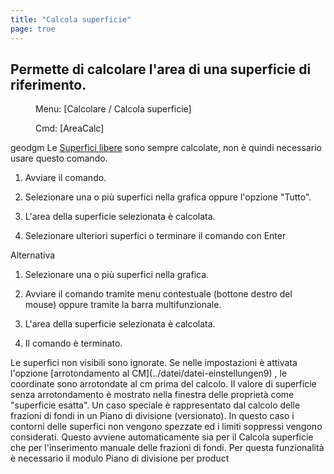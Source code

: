 ```yaml
---
title: "Calcola superficie"
page: true
---
```

## Permette di calcolare l&#39;area di una superficie di riferimento.
 <Menu> Menu: [Calcolare / Calcola superficie] </Menu> 
 <Menu> Cmd: [AreaCalc] </Menu> 

 <Placeholder>geodgm</Placeholder> 
<Success>
Le [Superfici libere](../objektklassen/flaeche)
 sono sempre calcolate, non &#232; quindi necessario usare questo comando.
</Success>


1. Avviare il comando.

2. Selezionare una o pi&#249; superfici nella grafica oppure l&#39;opzione &quot;Tutto&quot;.

3. L&#39;area della superficie selezionata &#232; calcolata.

4. Selezionare ulteriori superfici o terminare il comando con <Border>Enter</Border> 


Alternativa


1. Selezionare una o pi&#249; superfici nella grafica.

2. Avviare il comando tramite menu contestuale (bottone destro del mouse) oppure tramite la barra multifunzionale.

3. L&#39;area della superficie selezionata &#232; calcolata.

4. Il comando &#232; terminato.



<Success>
Le superfici non visibili sono ignorate.
</Success>

<Success>
Se nelle impostazioni &#232; attivata l&#39;opzione [arrotondamento al CM](../datei/datei-einstellungen9)
, le coordinate sono arrotondate al cm prima del calcolo. Il valore di superficie senza arrotondamento &#232; mostrato nella finestra delle propriet&#224; come &quot;superficie esatta&quot;.
</Success>


<Warning>
Un caso speciale &#232; rappresentato dal calcolo delle frazioni di fondi in un Piano di divisione (versionato).
In questo caso i contorni delle superfici non vengono spezzate ed i limiti soppressi vengono considerati.
Questo avviene automaticamente sia per il  <Italic> Calcola superficie </Italic>  che per l&#39;inserimento manuale delle frazioni di fondi. Per questa funzionalit&#224; &#232; necessario il modulo  <Italic> Piano di divisione </Italic>  per  <Placeholder>product</Placeholder>  
</Warning>
